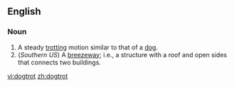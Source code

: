 ==English==
===Noun===
{{en-noun}}
# A steady [[trotting]] motion similar to that of a [[dog]].
#(''Southern US'') A [[breezeway]]; i.e., a structure with a roof and open sides that connects two buildings.

[[vi:dogtrot]]
[[zh:dogtrot]]